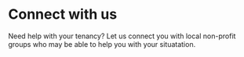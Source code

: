 
# Connect with us
Need help with your tenancy? Let us connect you with local non-profit groups who may be able to help you with your situatation.

<QuickContactForm submitDestination="/getHelpSubmit" />
